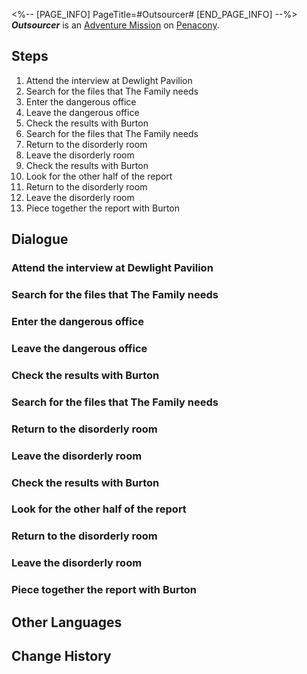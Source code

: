 <%-- [PAGE_INFO]
PageTitle=#Outsourcer#
[END_PAGE_INFO] --%>
{{Stub|Dialogue.}}
{{Mission Infobox
|id            = 8021402
|title         = 
|image         = <!--Mission Outsourcer.png-->
|type          = Adventure
|event_name    = 
|chapter       = 
|requirements  = [[Trailblaze Mission]] ''[[A Walk Among the Tombstones]]'' completed
|summary       = <!--official mission summary from Fate's Atlas-->
|characters    = Burton; Trailblazer
|startLocation = [[Penacony]] - [[Clock Studios Theme Park]]
|world         = Penacony
|area          = Clock Studios Theme Park
|prev          = 
|next          = 
|rewards       = Credit*7,000
}}
'''''Outsourcer''''' is an [[Adventure Mission]] on [[Penacony]].

==Steps==
# Attend the interview at Dewlight Pavilion
# Search for the files that The Family needs
# Enter the dangerous office
# Leave the dangerous office
# Check the results with Burton
# Search for the files that The Family needs
# Return to the disorderly room
# Leave the disorderly room
# Check the results with Burton
# Look for the other half of the report
# Return to the disorderly room
# Leave the disorderly room
# Piece together the report with Burton

<!--
==Gameplay Notes==

--><!--
==Trial Character==

-->
==Dialogue==
{{Stub Dialogue}}
{{Dialogue End}}

===Attend the interview at Dewlight Pavilion{{subst:void|<!--802140202-->}}===
{{Mission Description|type=adventure|location=Dewlight Pavilion|update|The Family is hiring provisional detectives at Dewlight Pavilion. Go to the interview grounds and see what's up.}}
{{Dialogue Start}}
:{{tx}}
{{Dialogue End}}

===Search for the files that The Family needs{{subst:void|<!--802140203-->}}===
{{Mission Description|type=adventure|location=Dewlight Pavilion|update|Files and a chest filled with files: Which one's more valuable?}}
{{Dialogue Start}}
:{{tx}}
{{Dialogue End}}

===Enter the dangerous office{{subst:void|<!--802140225-->}}===
{{Mission Description|type=adventure|location=Dewlight Pavilion|update|The security system has turned this office into a maze. It won't be easy to find those files.}}
{{Dialogue Start}}
:{{tx}}
{{Dialogue End}}

===Leave the dangerous office{{subst:void|<!--802140209-->}}===
{{Mission Description|type=adventure|location=Dewlight Pavilion|update|Staying too long in this place isn't great for your health. Better leave first.}}
{{Dialogue Start}}
:{{tx}}
{{Dialogue End}}

===Check the results with Burton{{subst:void|<!--802140210-->}}===
{{Mission Description|type=adventure|location=Dewlight Pavilion|update|Let's see what files there are before turning them in.}}
{{Dialogue Start}}
:{{tx}}
{{Dialogue End}}

===Search for the files that The Family needs{{subst:void|<!--802140211-->}}===
{{Mission Description|type=adventure|location=Dewlight Pavilion|update|Could this chest full of files have been dispatched from the factory?}}
{{Dialogue Start}}
:{{tx}}
{{Dialogue End}}

===Return to the disorderly room{{subst:void|<!--802140226-->}}===
{{Mission Description|type=adventure|location=Dewlight Pavilion|update|To think that stuff can still be stashed in this office. What a headache! But you have a vague feeling that this won't be the last time.}}
{{Dialogue Start}}
:{{tx}}
{{Dialogue End}}

===Leave the disorderly room{{subst:void|<!--802140217-->}}===
{{Mission Description|type=adventure|location=Dewlight Pavilion|update|Nothing new will pop up even if you stay longer. Let's leave first.}}
{{Dialogue Start}}
:{{tx}}
{{Dialogue End}}

===Check the results with Burton{{subst:void|<!--802140218-->}}===
{{Mission Description|type=adventure|location=Dewlight Pavilion|update|Let's see what files there are before turning them in.}}
{{Dialogue Start}}
:{{tx}}
{{Dialogue End}}

===Look for the other half of the report{{subst:void|<!--802140219-->}}===
{{Mission Description|type=adventure|location=Dewlight Pavilion|update|It's not just an incomplete expenditure report, it's also a very meaningful expenditure report.}}
{{Dialogue Start}}
:{{tx}}
{{Dialogue End}}

===Return to the disorderly room{{subst:void|<!--802140227-->}}===
{{Mission Description|type=adventure|location=Dewlight Pavilion|update|Who exactly was it who thought of splitting this report into two? In any case, better return to the office.}}
{{Dialogue Start}}
:{{tx}}
{{Dialogue End}}

===Leave the disorderly room{{subst:void|<!--802140223-->}}===
{{Mission Description|type=adventure|location=Dewlight Pavilion|update|Finally done with work. It's time to bid this room farewell.}}
{{Dialogue Start}}
:{{tx}}
{{Dialogue End}}

===Piece together the report with Burton{{subst:void|<!--802140224-->}}===
{{Mission Description|type=adventure|location=Dewlight Pavilion|update|It's not just Burton. You're curious too... What exactly is on this expenditure report?}}
{{Dialogue Start}}
:{{tx}}
{{Dialogue End}}

==Other Languages==
{{Other Languages
|en   = Outsourcer
|zhs  = 外包工
|zht  = 外包工
|ja   = アウトソーサー
|ko   = 외주 직원
|es   = Subcontratad{{MC|f=a|m=o}}
|fr   = Travailleur indépendant
|ru   = Внештатный сотрудник
|th   = กำลังจากภายนอก
|vi   = Người Thuê Ngoài
|de   = Ausgelagerte Arbeitskraft
|id   = Pekerja Kontrak
|pt   = Terceirizado
}}

==Change History==
{{Change History|2.1}}
